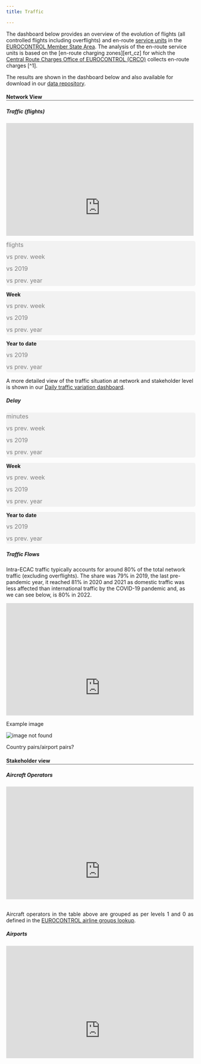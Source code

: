 ```yaml
---
title: Traffic

---
```


<style type="text/css">
  .img-responsive {
      margin: 0 auto;
      max-width: 75%
  }
  
  .resp-container {
      position: relative;
      overflow: hidden;
      padding-top: 60.0%;
  }
  
  .resp-iframe {
      position: absolute;
      top: 0;
      left: 0;
      width: 100%;
      height: 150%;
      border: 0;
  }
      
  .Scorecard_subt {
    margin: 0px; 
    padding-bottom: 5px; 
    font-size: 16px; 
    text-align: left; 
    color:#7f7f7f
  }

@media screen and (min-width:1000px) {
  .flex-container {
    display: flex;
  }
  
  .Mycolumn {
    width: 50%;
    text-align: justify;
<!-- margin-right: 5px -->
  <!-- margin-left: 0px; -->
  <!-- background-color: #7f7f7f; -->
  }

  .Mycolumn2 {
    width: 50%;
    text-align: justify;
    <!-- margin-left: 0px; -->
    <!-- margin-right: 5px -->
  }

  .Scorecard {
    margin: 0px;
    padding: 0px;
    font-size: 32px;
    font-weight: bold;
    color: #161b21;
    text-align: left;
  }

  .Scorecard2 {
    margin: 0px;
    padding: 0px;
    padding-top: 7px;
    font-size: 26px;
    font-weight: bold;
    color: #161b21;
    text-align: left;
  }
}

@media screen and (max-width:1000px) {
  .Mycolumn {
    width: 100%;
    margin-right: 0px;
    text-align: justify;
  }
  
  .Mycolumn2 {
    width: 100%;
    margin-left: 0px;
    margin-right: 0px
    text-align: justify;
  }
  
  .Scorecard {
    margin: 0px;
    padding: 0px;
    font-size: 24px;
    font-weight: bold;
    color: #161b21;
    text-align: left;
  }

  .Scorecard2 {
    margin: 0px;
    padding: 0px;
    padding-top: 7px;
    font-size: 20px;
    font-weight: bold;
    color: #161b21;
    text-align: left;
  }
}

  </style>

The dashboard below provides an overview of the evolution of flights (all controlled flights including overflights) and en-route [service units](/acronym/su/) in the [EUROCONTROL Member State Area](/definition/eurocontrol-area/). The analysis of the en-route service units is based on the [en-route charging zones][ert_cz] for which the <a href="https://www.eurocontrol.int/crco" target="_blank">Central Route Charges Office of EUROCONTROL (CRCO)</a> collects en-route charges [^1].

The results are shown in the dashboard below and also available for download in our [data repository](/data/). 

<!-- removed State level for the time being
<div class="container">
<div class="row align-items-start">
<div class="col-sm-9">

<p style="color:#c00000">Dashboard is work in progress for update on 15 May 2020</p> 

</div>
<div class="col-sm-3">
<div class="card bg-light text-center border-0"><a href="https://www.eurocontrol.int/Economics/DailyTrafficVariation-States.html">
  <img class="card-img-top" src="/images/traff/traff_daily_db.png" alt="Daily traffic statistics">
  <div class="card-body"><small><p class="card-text">See also our daily traffic dashboard to monitor the COVID-19 impact!</p></small></div></a>
</div></div></div></div>
 -->

<!-- Network Traffic section -->
<h4 style="border-bottom: solid 2px #a6a6a6">Network View</h5>
<div class="container" style="margin: 0px; padding: 0px">
<h5>Traffic (flights)</h5>

<!-- Daily traffic graphs and scorecards -->
<div class="flex-container" style=" margin-bottom: 5px;">
<div class="Mycolumn" >
<div class="col-12" style=" margin: 0px; " >
<div class="resp-container">
<iframe class="resp-iframe" src="https://datastudio.google.com/embed/reporting/4efb3da2-6cd8-4778-ab2b-0fd0cbe71db2/page/tvomC" frameborder="0" style="border:0" allowfullscreen></iframe>
</div></div></div>
<div class="Mycolumn2">
<div class="row" style="margin:0px; margin-bottom: 5px;background-color: #f2f2f2; border-radius: 5px; width: 101%;">
<div class="col-12" ; style="margin: 0px;  ">
  <p id="last_day" style="font-weight: bold; margin-bottom: 0px;"></p>
</div>
<div class="col-3" ; style="margin: 0px; ">
  <p id="Day_traffic" class="Scorecard"></p>
  <p class="Scorecard_subt">flights</p>
</div>
<div class="col-3" ; style="margin: 0px;  ">
  <p id="Dif_day_prev_week" class="Scorecard2" ></p>
  <p class="Scorecard_subt">vs prev. week</p>
</div>
<div class="col-3" ; style="margin: 0px; ">
  <p id="Dif_day_2019" class="Scorecard2"></p>
  <p class="Scorecard_subt">vs 2019</p>
</div>
<div class="col-3" ; style="margin: 0px;  ">
  <p id="Dif_day_prev_year" class="Scorecard2"></p>
  <p class="Scorecard_subt">vs prev. year</p>
</div>
</div>
<div class="row" style="margin:0px; margin-bottom: 5px;background-color: #f2f2f2; border-radius: 5px; width: 101%;">
<div class="col-12" ; style="margin: 0px;  ">
  <p id="last_week" style="font-weight: bold; margin-bottom: 0px;">Week</p>
</div>
<div class="col-3" ; style="margin: 0px;  ">
  <p id="week_traffic" class="Scorecard"></p>
  <p id="avg_week_traffic" class="Scorecard_subt"></p>
</div>
<div class="col-3" ; style="margin: 0px;  ">
  <p id="dif_week_prev_week" class="Scorecard2" ></p>
  <p class="Scorecard_subt">vs prev. week</p>
</div>
<div class="col-3" ; style="margin: 0px; ">
  <p id="dif_week_2019" class="Scorecard2"></p>
  <p class="Scorecard_subt">vs 2019</p>
</div>
<div class="col-3" ; style="margin: 0px;  ">
  <p id="dif_week_prev_year" class="Scorecard2"></p>
  <p class="Scorecard_subt">vs prev. year</p>
</div>
</div>
<div class="row" style="margin:0px; margin-bottom: 5px;background-color: #f2f2f2; border-radius: 5px; width: 101%;">
<div class="col-12" ; style="margin: 0px;  ">
  <p style="font-weight: bold; margin-bottom: 0px;">Year to date</p>
</div>
<div class="col-3" ; style="margin: 0px;  ">
  <p id="y2d_traffic" class="Scorecard"></p>
  <p id="avg_y2d_traffic" class="Scorecard_subt"></p>
</div>
<div class="col-3" ; style="margin: 0px;  ">
</div>
<div class="col-3" ; style="margin: 0px; ">
  <p id="dif_y2d_2019" class="Scorecard2"></p>
  <p class="Scorecard_subt">vs 2019</p>
</div>
<div class="col-3" ; style="margin: 0px;  ">
  <p id="dif_y2d_prev_year" class="Scorecard2"></p>
  <p class="Scorecard_subt">vs prev. year</p>
</div>
</div>
</div></div>

A more detailed view of the traffic situation at network and stakeholder level is shown in our <a href="https://www.eurocontrol.int/Economics/DailyTrafficVariation-States.html " target="_blank">Daily traffic variation dashboard</a>.

<!-- Delsy section -->
##### Delay
<div class="flex-container" style=" margin-bottom: 5px;">
<div class="Mycolumn2">
<div class="row" style="margin:0px; margin-bottom: 5px;background-color: #f2f2f2; border-radius: 5px; width: 101%;">
<div class="col-12" ; style="margin: 0px;  ">
  <p id="last_day" style="font-weight: bold; margin-bottom: 0px;"></p>
</div>
<div class="col-3" ; style="margin: 0px; ">
  <p id="Day_traffic" class="Scorecard"></p>
  <p class="Scorecard_subt">minutes</p>
</div>
<div class="col-3" ; style="margin: 0px;  ">
  <p id="Dif_day_prev_week" class="Scorecard2" ></p>
  <p class="Scorecard_subt">vs prev. week</p>
</div>
<div class="col-3" ; style="margin: 0px; ">
  <p id="Dif_day_2019" class="Scorecard2"></p>
  <p class="Scorecard_subt">vs 2019</p>
</div>
<div class="col-3" ; style="margin: 0px;  ">
  <p id="Dif_day_prev_year" class="Scorecard2"></p>
  <p class="Scorecard_subt">vs prev. year</p>
</div>
</div>
<div class="row" style="margin:0px; margin-bottom: 5px;background-color: #f2f2f2; border-radius: 5px; width: 101%;">
<div class="col-12" ; style="margin: 0px;  ">
  <p id="last_week" style="font-weight: bold; margin-bottom: 0px;">Week</p>
</div>
<div class="col-3" ; style="margin: 0px;  ">
  <p id="week_traffic" class="Scorecard"></p>
  <p id="avg_week_traffic" class="Scorecard_subt"></p>
</div>
<div class="col-3" ; style="margin: 0px;  ">
  <p id="dif_week_prev_week" class="Scorecard2" ></p>
  <p class="Scorecard_subt">vs prev. week</p>
</div>
<div class="col-3" ; style="margin: 0px; ">
  <p id="dif_week_2019" class="Scorecard2"></p>
  <p class="Scorecard_subt">vs 2019</p>
</div>
<div class="col-3" ; style="margin: 0px;  ">
  <p id="dif_week_prev_year" class="Scorecard2"></p>
  <p class="Scorecard_subt">vs prev. year</p>
</div>
</div>
<div class="row" style="margin:0px; margin-bottom: 5px;background-color: #f2f2f2; border-radius: 5px; width: 101%;">
<div class="col-12" ; style="margin: 0px;  ">
  <p style="font-weight: bold; margin-bottom: 0px;">Year to date</p>
</div>
<div class="col-3" ; style="margin: 0px;  ">
  <p id="y2d_traffic" class="Scorecard"></p>
  <p id="avg_y2d_traffic" class="Scorecard_subt"></p>
</div>
<div class="col-3" ; style="margin: 0px;  ">
</div>
<div class="col-3" ; style="margin: 0px; ">
  <p id="dif_y2d_2019" class="Scorecard2"></p>
  <p class="Scorecard_subt">vs 2019</p>
</div>
<div class="col-3" ; style="margin: 0px;  ">
  <p id="dif_y2d_prev_year" class="Scorecard2"></p>
  <p class="Scorecard_subt">vs prev. year</p>
</div>
</div>
</div></div>

<!-- Traffic flows section -->
##### Traffic Flows
Intra-ECAC traffic typically accounts for around 80% of the total network traffic (excluding overflights). The share was 79% in 2019, the last pre-pandemic year, it reached 81% in 2020 and 2021 as domestic traffic was less affected than international traffic by the COVID-19 pandemic and, as we can see below, is 80% in 2022.

<div class="flex-container" style=" margin-bottom: 5px;">
<div class="Mycolumn">
<div class="col-12"  >
<div class="resp-container">
<iframe class="resp-iframe" src="https://datastudio.google.com/embed/reporting/d90a94e9-e35b-46c3-aaca-9b36f8372400/page/BLMnC" frameborder="0" style="border:0" allowfullscreen></iframe>
</div>
</div>
</div>
<div class="Mycolumn2">
<div class="col-12" style=" margin: 0px; " >
<p>Example image </p>
<img src="https://pbs.twimg.com/media/FLOu_HFXMAEln0r?format=jpg&name=large" alt="image not found">
</div>
</div>
</div>
Country pairs/airport pairs?

<!-- Stakeholders section -->
<h4 style="border-bottom: solid 2px #a6a6a6">Stakeholder view</h5>
<div class="flex-container" style=" margin-bottom: 5px;">
<div class="Mycolumn" >
<div class="col-12" style=" margin: 0px; " >
<h5>Aircraft Operators</h5>
<div class="resp-container">
<iframe class="resp-iframe" src="https://datastudio.google.com/embed/reporting/7cb12f8c-175b-4a00-8e41-4995bc78464c/page/p_01akhlhpsc" frameborder="0" style="border:0" allowfullscreen></iframe>
</div>
</div>
<br>
Aircraft operators in the table above are grouped as per levels 1 and 0 as defined in the <a href="https://www.eurocontrol.int/directory/airline-groups-lookup" target="_blank" >EUROCONTROL airline groups lookup</a>.
</div>
<div class="Mycolumn2">
<div class="col-12" style=" margin: 0px; " >
<h5>Airports</h5>
<div class="resp-container">
<iframe class="resp-iframe" src="https://datastudio.google.com/embed/reporting/71726332-25f1-412b-a902-50182fbc00c7/page/obGnC" frameborder="0" style="border:0" allowfullscreen></iframe>
</div></div>


<!-- <small>Please note that the analysis may take a few moments to load. The dashboard is best viewed in Chrome or Firefox.</small> -->
<!-- <div class="resp-container"> -->
<!-- <iframe class="resp-iframe" src="https://datastudio.google.com/embed/reporting/530431ad-7650-4dc3-9a73-9e64133134b6/page/F4Uw" frameborder="0" style="border:0" allowfullscreen></iframe> -->
<!-- </div> -->

<!-- [ert_cz]: /definition/en-route-charging-zone/ "En-route charging zone" -->


<!-- [^1]: Note that in the Route Charges system, two en-route charging zones include more than one State (Belgium-Luxembourg and Serbia-Montenegro). Similarly, there are two charging zones for Spain (Spain Continental and Spain Canarias). -->


<script type="text/javascript" src="https://www.gstatic.com/charts/loader.js"></script>

<script type="text/javascript">
  var Data
  var MyViewTraffic
  var Last_Day
  var Last_Day_text
  var last_week_text

  var Day_Traffic
  var Dif_day_prev_week
  var Dif_day_2019
  var Dif_day_prev_year

  var week_traffic
  var avg_week_traffic
  var dif_week_prev_week
  var dif_week_2019
  var dif_week_prev_year
 
  var y2d_traffic
  var avg_y2d_traffic
  var dif_y2d_2019
  var dif_y2d_prev_year

  google.load("visualization", "1.1", {
    packages: ["corechart", "table", "controls", "bar"]
  });
  google.setOnLoadCallback(Initialisation);

  function Initialisation() {
    var query = new google.visualization.Query(
      "https://docs.google.com/spreadsheets/d/14Lt3C3PCxxYCLXXYxRrFXd1s0tVZ3EQ8q9YfuYvx3Ww/edit?usp=sharing&sheet=NW_Flights_All"
    );

  query.send(drawDashboard);
  }

  function drawDashboard(response) {
    Data = response.getDataTable();
   UpdateTraffic();
   UpdateValues();
  }
//---------------------------Services table ---------------------------------------------
  function UpdateTraffic() {
  MyViewTraffic = new google.visualization.DataView(Data);

  //       for (var y = 1; y < MyViewTraffic.getNumberOfColumns(); y++) {
  //        // MyViewTraffic.getValue(x, y) 
  //        Last_Day = MyViewTraffic.getValue(0, y)
  //      }
  Last_Day = MyViewTraffic.getValue(0, 38); 
  MyViewTraffic.setRows(
  Data.getFilteredRows([{ column: 7, value: Last_Day }])
  );
  }
  
  function UpdateValues() {
  // Update all titles - section titles, scorecard titles, etc.
   
   // Calculate sc orecard values
   Day_Traffic = MyViewTraffic.getValue(0, 11);
   Dif_day_prev_week = Math.round(MyViewTraffic.getValue(0, 18)*100);
     Dif_day_prev_week = (Dif_day_prev_week > 0) ? "+" + Dif_day_prev_week : "" + Dif_day_prev_week
   Dif_day_2019 = Math.round(MyViewTraffic.getValue(0, 20) * 100) ;
     Dif_day_2019 = (Dif_day_2019 > 0) ? "+" + Dif_day_2019 : "" + Dif_day_2019
   Dif_day_prev_year = Math.round(MyViewTraffic.getValue(0, 19) * 100);
    Dif_day_prev_year = (Dif_day_prev_year > 0) ? "+" + Dif_day_prev_year : "" + Dif_day_prev_year;

  week_traffic = MyViewTraffic.getValue(0, 21)
  avg_week_traffic = Math.round(MyViewTraffic.getValue(0, 21)/7)
  dif_week_prev_week = Math.round(MyViewTraffic.getValue(0, 27)*100);
     dif_week_prev_week = (dif_week_prev_week > 0) ? "+" + dif_week_prev_week : "" + dif_week_prev_week
  dif_week_2019 = Math.round(MyViewTraffic.getValue(0, 29)*100);
     dif_week_2019 = (dif_week_2019 > 0) ? "+" + dif_week_2019 : "" + dif_week_2019
  dif_week_prev_year = Math.round(MyViewTraffic.getValue(0, 28)*100);
     dif_week_prev_year = (dif_week_prev_year > 0) ? "+" + dif_week_prev_year : "" + dif_week_prev_year

  y2d_traffic = MyViewTraffic.getValue(0, 30)
  avg_y2d_traffic = MyViewTraffic.getValue(0, 33)
  dif_y2d_2019 = Math.round(MyViewTraffic.getValue(0, 37)*100);
     dif_y2d_2019 = (dif_y2d_2019 > 0) ? "+" + dif_y2d_2019 : "" + dif_y2d_2019
  dif_y2d_prev_year = Math.round(MyViewTraffic.getValue(0, 36)*100);
     dif_y2d_prev_year = (dif_y2d_prev_year > 0) ? "+" + dif_y2d_prev_year : "" + dif_y2d_prev_year

  Last_Day_text = Last_Day.toDateString();
    Last_Day_text = Last_Day_text.substring(8, 11) + Last_Day_text.substring(4, 8) + Last_Day_text.substring(11)

  //calculate 1st day of rolling week and string
  var first_week_day = new Date();
    first_week_day.setDate(Last_Day.getDate()-6);
    first_week_day = first_week_day.toDateString();
  last_week_text = first_week_day.substring(8, 11) + (Last_Day_text.substring(3, 7) == first_week_day.substring(4, 8) ? "" : first_week_day.substring(4, 8)) + "- " + Last_Day_text

  // Update scorecard values
  // ---- found this string function below in stack overflow to add thousandseparators
  document.getElementById("last_day").innerHTML = "Day (" + Last_Day_text + ")";
  document.getElementById("last_week").innerHTML = "Rolling week (" + last_week_text + ")";
  
  document.getElementById("Day_traffic").innerHTML = String(Day_Traffic).replace(/(.)(?=(\d{3})+$)/g, '$1,');
  document.getElementById("Dif_day_prev_week").innerHTML = String(Dif_day_prev_week) + '%';
  document.getElementById("Dif_day_2019").innerHTML = String(Dif_day_2019) + '%';
  document.getElementById("Dif_day_prev_year").innerHTML = String(Dif_day_prev_year) + '%';
  
  document.getElementById("week_traffic").innerHTML = String(week_traffic).replace(/(.)(?=(\d{3})+$)/g, '$1,');
  document.getElementById("avg_week_traffic").innerHTML = String(avg_week_traffic).replace(/(.)(?=(\d{3})+$)/g, '$1,') + " daily flights";
  document.getElementById("dif_week_prev_week").innerHTML = String(dif_week_prev_week) + '%';
  document.getElementById("dif_week_2019").innerHTML = String(dif_week_2019) + '%';
  document.getElementById("dif_week_prev_year").innerHTML = String(dif_week_prev_year) + '%';
  
  document.getElementById("y2d_traffic").innerHTML = String(y2d_traffic).replace(/(.)(?=(\d{3})+$)/g, '$1,');
  document.getElementById("avg_y2d_traffic").innerHTML = String(avg_y2d_traffic).replace(/(.)(?=(\d{3})+$)/g, '$1,') + " daily flights";
  document.getElementById("dif_y2d_2019").innerHTML = String(dif_y2d_2019) + '%';
  document.getElementById("dif_y2d_prev_year").innerHTML = String(dif_y2d_prev_year) + '%';

}
</script>
